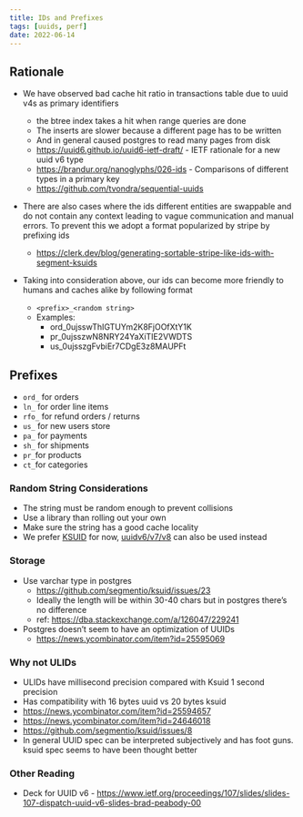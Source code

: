 ```yaml
---
title: IDs and Prefixes
tags: [uuids, perf]
date: 2022-06-14
---
```


## Rationale

* We have observed bad cache hit ratio in transactions table due to uuid v4s as primary identifiers
  * the btree index takes a hit when range queries are done
  * The inserts are slower because a different page has to be written
  * And in general caused postgres to read many pages from disk
  * <https://uuid6.github.io/uuid6-ietf-draft/> - IETF rationale for a new uuid v6 type
  * <https://brandur.org/nanoglyphs/026-ids> - Comparisons of different types in a primary key
  * <https://github.com/tvondra/sequential-uuids>


* There are also cases where the ids different entities are swappable and do not contain any context leading to vague communication and manual errors. To prevent this we adopt a format popularized by stripe by prefixing ids
  * <https://clerk.dev/blog/generating-sortable-stripe-like-ids-with-segment-ksuids>


* Taking into consideration above, our ids can become more friendly to humans and caches alike by following format
  * ```<prefix>_<random string>```
  * Examples:
    * ord_0ujsswThIGTUYm2K8FjOOfXtY1K
    * pr_0ujsszwN8NRY24YaXiTIE2VWDTS
    * us_0ujsszgFvbiEr7CDgE3z8MAUPFt

## Prefixes

* `ord_` for orders
* `ln_` for order line items
* `rfo_` for refund orders /  returns
* `us_` for new users store
* `pa_` for payments
* `sh_` for shipments
* `pr_`for products
* `ct_`for categories


### Random String Considerations

* The string must be random enough to prevent collisions
* Use a library than rolling out your own
* Make sure the string has a good cache locality
* We prefer [KSUID](https://github.com/segmentio/ksuid) for now, [uuidv6/v7/v8](https://uuid6.github.io/uuid6-ietf-draft/) can also be used instead


### Storage

* Use varchar type in postgres
  * https://github.com/segmentio/ksuid/issues/23
  * Ideally the length will be within 30-40 chars but in postgres there’s no difference
  * ref: <https://dba.stackexchange.com/a/126047/229241>
* Postgres doesn’t seem to have an optimization of UUIDs
  * <https://news.ycombinator.com/item?id=25595069>


### Why not ULIDs

* ULIDs have millisecond precision compared with Ksuid 1 second precision
* Has compatibility with 16 bytes uuid vs 20 bytes ksuid
* <https://news.ycombinator.com/item?id=25594657>
* <https://news.ycombinator.com/item?id=24646018>
* <https://github.com/segmentio/ksuid/issues/8>
* In general UUID spec can be interpreted subjectively and has foot guns. ksuid spec seems to have been thought better


### Other Reading

* Deck for UUID v6 - <https://www.ietf.org/proceedings/107/slides/slides-107-dispatch-uuid-v6-slides-brad-peabody-00>


